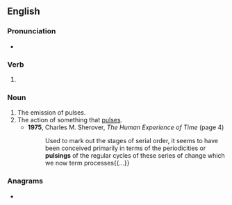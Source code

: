 ==English==

===Pronunciation===
* {{IPA|/ˈpʌlsɪŋ/|lang=en}}

===Verb===
{{head|en|present participle}}

# {{present participle of|pulse|lang=en|nocat=1}}

===Noun===
{{en-noun}}

# The emission of pulses.
# The action of something that [[pulse]]s.
#* '''1975''', Charles M. Sherover, ''The Human Experience of Time'' (page 4)
#*: Used to mark out the stages of serial order, it seems to have been conceived primarily in terms of the periodicities or '''pulsings''' of the regular cycles of these series of change which we now term processes{{...}}

===Anagrams===
* {{anagrams|en|a=gilnpsu|plug-ins|plugins|plugs in|plusing|pulings}}